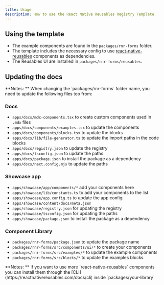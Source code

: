 ```yaml
---
title: Usage
description: How to use the React Native Reusables Registry Template
---
```


## Using the template

- The example components are found in the `packages/rnr-forms` folder.
- The template includes the necessary config to use [react-native-reusables](https://reactnativereusables.com) components as dependencies.
- The Reusables UI are installed in `packages/rnr-forms/reusables`.

## Updating the docs

<Callout>
  **Notes: ** When changing the `packages/rnr-forms` folder name, you need to update the
  following files too from:
</Callout>

### Docs

- `apps/docs/mdx-components.tsx` to create custom components used in `.mdx` files
- `apps/docs/components/examples.tsx` to update the components
- `apps/docs/components/blocks.tsx` to update the blocks
- `apps/docs/lib/file-generator.ts` to update the import paths in the code blocks
- `apps/docs/registry.json` to update the registry
- `apps/docs/tsconfig.json` to update the paths
- `apps/docs/package.json` to install the package as a dependency
- `apps/docs/next.config.mjs` to update the paths

### Showcase app

- `apps/showcase/app/components/*` add your components here
- `apps/showcase/lib/constants.ts` to add your components to the list
- `apps/showcase/app.config.ts` to update the app config
- `apps/showcase/content/docs/meta.json`
- `apps/showcase/registry.json` for updating the registry
- `apps/showcase/tsconfig.json` for updating the paths
- `apps/showcase/package.json` to install the package as a dependency

### Component Library

- `packages/rnr-forms/package.json` to update the package name
- `packages/rnr-forms/src/components/ui/*` to create your components
- `packages/rnr-forms/src/examples/*` to update the example components
- `packages/rnr-forms/src/blocks/*` to update the examples blocks

<Callout>
  **Notes: ** If you want to use more `react-native-reusables` components you can install them
  through the [CLI](https://reactnativereusables.com/docs/cli) inside `packages/your-library`
</Callout>
